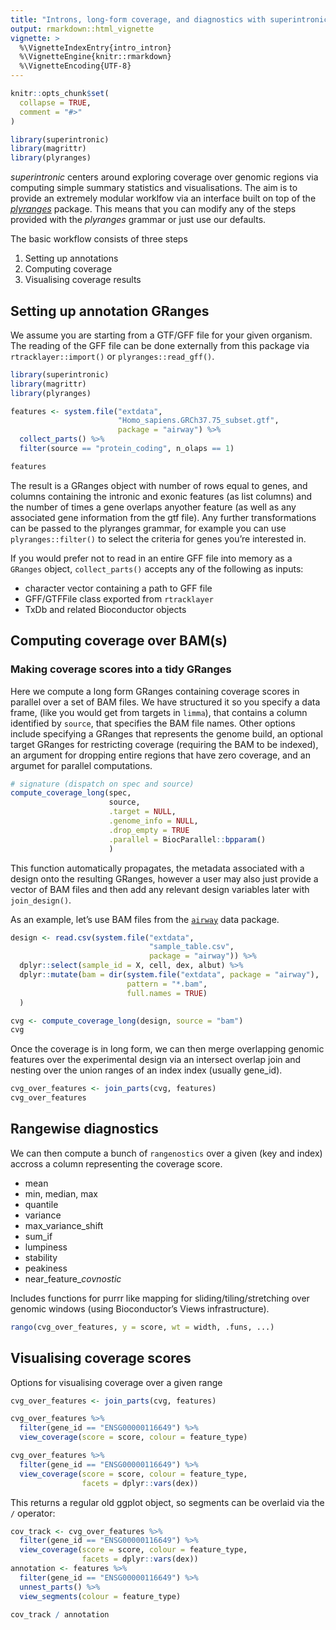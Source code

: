 ```yaml
---
title: "Introns, long-form coverage, and diagnostics with superintronic"
output: rmarkdown::html_vignette
vignette: >
  %\VignetteIndexEntry{intro_intron}
  %\VignetteEngine{knitr::rmarkdown}
  %\VignetteEncoding{UTF-8}
---
```


```r
knitr::opts_chunk$set(
  collapse = TRUE,
  comment = "#>"
)
```

```r
library(superintronic)
library(magrittr)
library(plyranges)
```

_superintronic_ centers around exploring coverage over genomic
regions via computing simple summary statistics and visualisations. 
The aim is to provide an extremely modular worklfow via an interface built on top of the 
[_plyranges_](https://sa-lee.github.io/plyranges/index.html) package. 
This means that you can modify any of the steps provided 
with the _plyranges_ grammar or just use our defaults.

The basic workflow consists of three steps  

1. Setting up annotations
2. Computing coverage
3. Visualising coverage results

## Setting up annotation GRanges

We assume you are starting from a GTF/GFF file for your given organism. 
The reading of the GFF file can be done externally from this package 
via `rtracklayer::import()` or `plyranges::read_gff()`.

```r
library(superintronic)
library(magrittr)
library(plyranges)

features <- system.file("extdata", 
                        "Homo_sapiens.GRCh37.75_subset.gtf", 
                        package = "airway") %>% 
  collect_parts() %>% 
  filter(source == "protein_coding", n_olaps == 1)

features
```

The result is a GRanges object with number of rows equal to genes,
and columns containing the intronic and exonic features (as list columns)
and the number of times a gene overlaps anyother feature (as well as
any associated gene information from the gtf file). Any further
transformations can be passed to the plyranges grammar, for example you can
use  `plyranges::filter()` to select the criteria for genes you're interested in.


If you would prefer not to read in an entire GFF file into memory as a `GRanges`
object, `collect_parts()` accepts any of the following as inputs:

* character vector containing a path to GFF file
* GFF/GTFFile class exported from `rtracklayer`
* TxDb and related Bioconductor objects


## Computing coverage over BAM(s)

### Making coverage scores into a tidy GRanges

Here we compute a long form GRanges containing coverage scores in parallel over
a set of BAM files. We have structured it so you specify a data frame,
(like you would get from targets in `limma`), that contains a column
identified by `source`, that specifies the BAM file names. Other options
include specifying a GRanges that represents the genome build, an optional
target GRanges for restricting coverage (requiring the BAM to be indexed),
an argument for dropping entire regions that have zero coverage, and an
argumet for  parallel computations.

```r
# signature (dispatch on spec and source)
compute_coverage_long(spec,
                      source,
                      .target = NULL,
                      .genome_info = NULL,
                      .drop_empty = TRUE
                      .parallel = BiocParallel::bpparam()
                      )
```

This function automatically propagates, the metadata associated
with a design onto the resulting GRanges, however a user may also just
provide a vector of BAM files and then add any relevant design variables later
with `join_design()`.

As an example, let's use BAM files from the 
[`airway`](https://bioconductor.org/packages/release/data/experiment/html/airway.html)
data package.  

```r
design <- read.csv(system.file("extdata", 
                               "sample_table.csv", 
                               package = "airway")) %>% 
  dplyr::select(sample_id = X, cell, dex, albut) %>% 
  dplyr::mutate(bam = dir(system.file("extdata", package = "airway"), 
                          pattern = "*.bam",
                          full.names = TRUE)
  )

cvg <- compute_coverage_long(design, source = "bam")
cvg
```


Once the coverage is in long form, we can then merge overlapping genomic
features over the experimental design via an intersect overlap join and nesting
over the union ranges of an index  index (usually gene_id).

```r
cvg_over_features <- join_parts(cvg, features) 
cvg_over_features
```

## Rangewise diagnostics 

We can then compute a bunch of `rangenostics` 
over a given (key and index) accross a column representing the coverage score.

* mean
* min, median, max
* quantile
* variance
* max_variance_shift
* sum_if
* lumpiness
* stability
* peakiness
* near_feature_*covnostic*

Includes functions for purrr like mapping for sliding/tiling/stretching
over genomic windows (using Bioconductor's Views infrastructure).

```r
rango(cvg_over_features, y = score, wt = width, .funs, ...)
```

## Visualising coverage scores

Options for visualising coverage over a given range 
```r
cvg_over_features <- join_parts(cvg, features) 

cvg_over_features %>% 
  filter(gene_id == "ENSG00000116649") %>% 
  view_coverage(score = score, colour = feature_type)

cvg_over_features %>% 
  filter(gene_id == "ENSG00000116649") %>% 
  view_coverage(score = score, colour = feature_type, 
                facets = dplyr::vars(dex))
```

This returns a regular old ggplot object, so segments can be overlaid
via the `/` operator:

```r
cov_track <- cvg_over_features %>% 
  filter(gene_id == "ENSG00000116649") %>% 
  view_coverage(score = score, colour = feature_type, 
                facets = dplyr::vars(dex))
annotation <- features %>% 
  filter(gene_id == "ENSG00000116649") %>% 
  unnest_parts() %>% 
  view_segments(colour = feature_type)

cov_track / annotation
```
